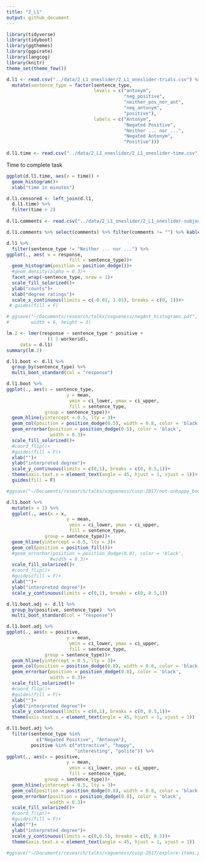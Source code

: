 ```yaml
---
title: "2_L1"
output: github_document
---
```


```r
library(tidyverse)
library(tidyboot)
library(ggthemes)
library(ggpirate)
library(langcog)
library(knitr)
theme_set(theme_few())
```

```r
d.l1 <- read.csv("../data/2_L1_oneslider/2_L1_oneslider-trials.csv") %>%
  mutate(sentence_type = factor(sentence_type,
                                levels = c("antonym",
                                           "neg_positive",
                                           "neither_pos_nor_ant",
                                           "neg_antonym",
                                           "positive"),
                                labels = c("Antonym",
                                           "Negated Positive",
                                           "Neither ... nor ...",
                                           "Negated Antonym",
                                           "Positive")))
  
d.l1.time <- read.csv("../data/2_L1_oneslider/2_L1_oneslider-time.csv")

```



Time to complete task

```r
ggplot(d.l1.time, aes(x = time)) +
  geom_histogram()+
  xlab("time in minutes")
```


```r
d.l1.censored <- left_join(d.l1,
  d.l1.time) %>%
  filter(time > 2)
  
d.l1.comments <- read.csv("../data/2_L1_oneslider/2_L1_oneslider-subject_information.csv")

d.l1.comments %>% select(comments) %>% filter(comments != "") %>% kable()
```


```r
d.l1 %>%
  filter(sentence_type != "Neither ... nor ...") %>%
ggplot(., aes( x = response,
                       fill = sentence_type))+
  geom_histogram(position = position_dodge())+
  #geom_density(alpha = 0.3)+
  facet_wrap(~sentence_type, nrow = 1)+
  scale_fill_solarized()+
  ylab("counts")+
  xlab("degree ratings")+
  scale_x_continuous(limits = c(-0.01, 1.01), breaks = c(0, 1))#+
 # guides(fill = F)

# ggsave("~/Documents/research/talks/vagueness/negAnt_histograms.pdf", 
#        width = 6, height = 3)
```


```r
lm.2 <- lmer(response ~ sentence_type * positive + 
               (1 | workerid), 
     data = d.l1)
summary(lm.2)
```

```r
d.l1.boot <- d.l1 %>%
  group_by(sentence_type) %>%
  multi_boot_standard(col = "response")
```

```r
d.l1.boot %>%
ggplot(., aes(x = sentence_type,
                      y = mean,
                       ymin = ci_lower, ymax = ci_upper,
                       fill = sentence_type,
              group = sentence_type))+
  geom_hline(yintercept = 0.5, lty = 3)+
  geom_col(position = position_dodge(0.5), width = 0.8, color = 'black')+
  geom_errorbar(position = position_dodge(0.5), color = 'black',
                width = 0.3)+
  scale_fill_solarized()+
  #coord_flip()+
  #guides(fill = F)+
  xlab("")+
  ylab("interpreted degree")+
  scale_y_continuous(limits = c(0,1), breaks = c(0, 0.5,1))+
  theme(axis.text.x = element_text(angle = 45, hjust = 1, vjust = 1))+
  guides(fill = F)

#ggsave("~/Documents/research/talks/vagueness/cusp-2017/not-unhappy_bootstrapped.pdf", width = , height = 3.5)
```

```r
d.l1.boot %>%
  mutate(x = 1) %>%
  ggplot(., aes(x = x,
                      y = mean,
                       ymin = ci_lower, ymax = ci_upper,
                       fill = sentence_type,
              group = sentence_type))+
  geom_hline(yintercept = 0.5, lty = 3)+
  geom_col(position = position_fill())+
  #geom_errorbar(position = position_dodge(0.8), color = 'black',
                #width = 0.3)+
  scale_fill_solarized()+
  #coord_flip()+
  #guides(fill = F)+
  xlab("")+
  ylab("interpreted degree")+
  scale_y_continuous(limits = c(0,1), breaks = c(0, 0.5,1))
```


```r

d.l1.boot.adj <- d.l1 %>%
  group_by(positive, sentence_type)  %>%
  multi_boot_standard(col = "response")

d.l1.boot.adj %>%
ggplot(., aes(x = positive,
                      y = mean,
                       ymin = ci_lower, ymax = ci_upper,
                       fill = sentence_type,
              group = sentence_type))+
  geom_hline(yintercept = 0.5, lty = 3)+
  geom_col(position = position_dodge(0.8), width = 0.8, color = 'black')+
  geom_errorbar(position = position_dodge(0.8), color = 'black',
                width = 0.3)+
  scale_fill_solarized()+
  #coord_flip()+
  #guides(fill = F)+
  xlab("")+
  ylab("interpreted degree")+
  scale_y_continuous(limits = c(0,1), breaks = c(0, 0.5,1))+
  theme(axis.text.x = element_text(angle = 45, hjust = 1, vjust = 1))

```


```r
d.l1.boot.adj %>%
  filter(sentence_type %in% 
           c("Negated Positive", "Antonym"),
         positive %in% c("attractive", "happy",
                         "interesting", "polite")) %>%
ggplot(., aes(x = positive,
                      y = mean,
                       ymin = ci_lower, ymax = ci_upper,
                       fill = sentence_type,
              group = sentence_type))+
  geom_hline(yintercept = 0.5, lty = 3)+
  geom_col(position = position_dodge(0.8), width = 0.8, color = 'black')+
  geom_errorbar(position = position_dodge(0.8), color = 'black',
                width = 0.3)+
  scale_fill_solarized()+
  #coord_flip()+
  #guides(fill = F)+
  xlab("")+
  ylab("interpreted degree")+
  scale_y_continuous(limits = c(0,0.5), breaks = c(0, 0.5))+
  theme(axis.text.x = element_text(angle = 45, hjust = 1, vjust = 1))

#ggsave("~/Documents/research/talks/vagueness/cusp-2017/explore-items.pdf", width = 5, height = 3.5)

```

